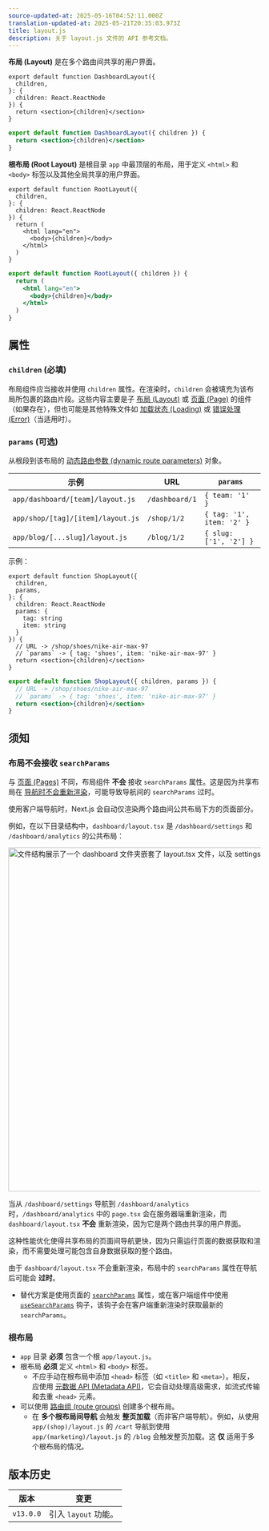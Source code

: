 ```yaml
---
source-updated-at: 2025-05-16T04:52:11.000Z
translation-updated-at: 2025-05-21T20:35:03.973Z
title: layout.js
description: 关于 layout.js 文件的 API 参考文档。
---
```


**布局 (Layout)** 是在多个路由间共享的用户界面。

```tsx filename="app/dashboard/layout.tsx" switcher
export default function DashboardLayout({
  children,
}: {
  children: React.ReactNode
}) {
  return <section>{children}</section>
}
```

```jsx filename="app/dashboard/layout.js" switcher
export default function DashboardLayout({ children }) {
  return <section>{children}</section>
}
```

**根布局 (Root Layout)** 是根目录 `app` 中最顶层的布局，用于定义 `<html>` 和 `<body>` 标签以及其他全局共享的用户界面。

```tsx filename="app/layout.tsx" switcher
export default function RootLayout({
  children,
}: {
  children: React.ReactNode
}) {
  return (
    <html lang="en">
      <body>{children}</body>
    </html>
  )
}
```

```jsx filename="app/layout.js" switcher
export default function RootLayout({ children }) {
  return (
    <html lang="en">
      <body>{children}</body>
    </html>
  )
}
```

## 属性

### `children` (必填)

布局组件应当接收并使用 `children` 属性。在渲染时，`children` 会被填充为该布局所包裹的路由片段。这些内容主要是子 [布局 (Layout)](/docs/app/building-your-application/routing/pages-and-layouts#pages) 或 [页面 (Page)](/docs/app/building-your-application/routing/pages-and-layouts#pages) 的组件（如果存在），但也可能是其他特殊文件如 [加载状态 (Loading)](/docs/app/building-your-application/routing/loading-ui-and-streaming) 或 [错误处理 (Error)](/docs/app/building-your-application/routing/error-handling)（当适用时）。

### `params` (可选)

从根段到该布局的 [动态路由参数 (dynamic route parameters)](/docs/app/building-your-application/routing/dynamic-routes) 对象。

| 示例                           | URL            | `params`                  |
| ------------------------------ | -------------- | ------------------------- |
| `app/dashboard/[team]/layout.js`  | `/dashboard/1` | `{ team: '1' }`           |
| `app/shop/[tag]/[item]/layout.js` | `/shop/1/2`    | `{ tag: '1', item: '2' }` |
| `app/blog/[...slug]/layout.js`    | `/blog/1/2`    | `{ slug: ['1', '2'] }`    |

示例：

```tsx filename="app/shop/[tag]/[item]/layout.tsx" switcher
export default function ShopLayout({
  children,
  params,
}: {
  children: React.ReactNode
  params: {
    tag: string
    item: string
  }
}) {
  // URL -> /shop/shoes/nike-air-max-97
  // `params` -> { tag: 'shoes', item: 'nike-air-max-97' }
  return <section>{children}</section>
}
```

```jsx filename="app/shop/[tag]/[item]/layout.js" switcher
export default function ShopLayout({ children, params }) {
  // URL -> /shop/shoes/nike-air-max-97
  // `params` -> { tag: 'shoes', item: 'nike-air-max-97' }
  return <section>{children}</section>
}
```

## 须知

### 布局不会接收 `searchParams`

与 [页面 (Pages)](/docs/app/api-reference/file-conventions/page) 不同，布局组件 **不会** 接收 `searchParams` 属性。这是因为共享布局在 [导航时不会重新渲染](/docs/app/building-your-application/routing/linking-and-navigating#4-partial-rendering)，可能导致导航间的 `searchParams` 过时。

使用客户端导航时，Next.js 会自动仅渲染两个路由间公共布局下方的页面部分。

例如，在以下目录结构中，`dashboard/layout.tsx` 是 `/dashboard/settings` 和 `/dashboard/analytics` 的公共布局：

<Image
  alt="文件结构展示了一个 dashboard 文件夹嵌套了 layout.tsx 文件，以及 settings 和 analytics 文件夹各自包含页面文件"
  srcLight="/docs/light/shared-dashboard-layout.png"
  srcDark="/docs/dark/shared-dashboard-layout.png"
  width="1600"
  height="687"
/>

当从 `/dashboard/settings` 导航到 `/dashboard/analytics` 时，`/dashboard/analytics` 中的 `page.tsx` 会在服务器端重新渲染，而 `dashboard/layout.tsx` **不会** 重新渲染，因为它是两个路由共享的用户界面。

这种性能优化使得共享布局的页面间导航更快，因为只需运行页面的数据获取和渲染，而不需要处理可能包含自身数据获取的整个路由。

由于 `dashboard/layout.tsx` 不会重新渲染，布局中的 `searchParams` 属性在导航后可能会 **过时**。

- 替代方案是使用页面的 [`searchParams`](/docs/app/api-reference/file-conventions/page#searchparams-optional) 属性，或在客户端组件中使用 [`useSearchParams`](/docs/app/api-reference/functions/use-search-params) 钩子，该钩子会在客户端重新渲染时获取最新的 `searchParams`。

### 根布局

- `app` 目录 **必须** 包含一个根 `app/layout.js`。
- 根布局 **必须** 定义 `<html>` 和 `<body>` 标签。
  - 不应手动在根布局中添加 `<head>` 标签（如 `<title>` 和 `<meta>`）。相反，应使用 [元数据 API (Metadata API)](/docs/app/api-reference/functions/generate-metadata)，它会自动处理高级需求，如流式传输和去重 `<head>` 元素。
- 可以使用 [路由组 (route groups)](/docs/app/building-your-application/routing/route-groups) 创建多个根布局。
  - 在 **多个根布局间导航** 会触发 **整页加载**（而非客户端导航）。例如，从使用 `app/(shop)/layout.js` 的 `/cart` 导航到使用 `app/(marketing)/layout.js` 的 `/blog` 会触发整页加载。这 **仅** 适用于多个根布局的情况。

## 版本历史

| 版本       | 变更                  |
| ---------- | -------------------- |
| `v13.0.0` | 引入 `layout` 功能。 |
